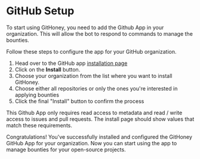 
# GitHub Setup

To start using GitHoney, you need to add the Github App in your
organization. This will allow the bot to respond to commands to manage the
bounties.

Follow these steps to configure the app for your GitHub organization.

1. Head over to the GitHub app
   [installation page](https://github.com/apps/githoney-io)
2. Click on the **Install** button.
3. Choose your organization from the list where you want to install GitHoney.
4. Choose either all repositories or only the ones you're interested in applying
   bounties
5. Click the final "Install" button to confirm the process

<Callout type="info">
  This Github App only requires read access to metadata and read / write access
  to issues and pull requests. The install page should show values that match
  these requirements.
</Callout>

Congratulations! You've successfully installed and configured the GitHoney GitHub App for your organization. Now you can start using the app to
manage bounties for your open-source projects.
